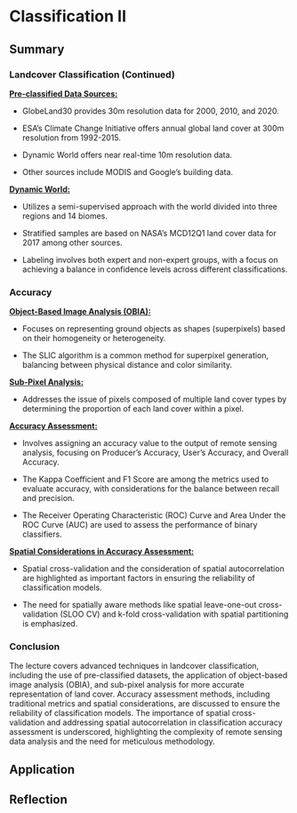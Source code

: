 # Classification II

## Summary

### Landcover Classification (Continued)

[**Pre-classified Data Sources:**]{.underline}

-   GlobeLand30 provides 30m resolution data for 2000, 2010, and 2020.

-   ESA's Climate Change Initiative offers annual global land cover at 300m resolution from 1992-2015.

-   Dynamic World offers near real-time 10m resolution data.

-   Other sources include MODIS and Google's building data.

[**Dynamic World:**]{.underline}

-   Utilizes a semi-supervised approach with the world divided into three regions and 14 biomes.

-   Stratified samples are based on NASA's MCD12Q1 land cover data for 2017 among other sources.

-   Labeling involves both expert and non-expert groups, with a focus on achieving a balance in confidence levels across different classifications.

### Accuracy

[**Object-Based Image Analysis (OBIA):**]{.underline}

-   Focuses on representing ground objects as shapes (superpixels) based on their homogeneity or heterogeneity.

-   The SLIC algorithm is a common method for superpixel generation, balancing between physical distance and color similarity.

[**Sub-Pixel Analysis:**]{.underline}

-   Addresses the issue of pixels composed of multiple land cover types by determining the proportion of each land cover within a pixel.

[**Accuracy Assessment:**]{.underline}

-   Involves assigning an accuracy value to the output of remote sensing analysis, focusing on Producer's Accuracy, User's Accuracy, and Overall Accuracy.

-   The Kappa Coefficient and F1 Score are among the metrics used to evaluate accuracy, with considerations for the balance between recall and precision.

-   The Receiver Operating Characteristic (ROC) Curve and Area Under the ROC Curve (AUC) are used to assess the performance of binary classifiers.

[**Spatial Considerations in Accuracy Assessment:**]{.underline}

-   Spatial cross-validation and the consideration of spatial autocorrelation are highlighted as important factors in ensuring the reliability of classification models.

-   The need for spatially aware methods like spatial leave-one-out cross-validation (SLOO CV) and k-fold cross-validation with spatial partitioning is emphasized.

### Conclusion

The lecture covers advanced techniques in landcover classification, including the use of pre-classified datasets, the application of object-based image analysis (OBIA), and sub-pixel analysis for more accurate representation of land cover. Accuracy assessment methods, including traditional metrics and spatial considerations, are discussed to ensure the reliability of classification models. The importance of spatial cross-validation and addressing spatial autocorrelation in classification accuracy assessment is underscored, highlighting the complexity of remote sensing data analysis and the need for meticulous methodology.

## Application

## Reflection
